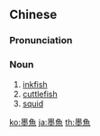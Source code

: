 {{also|墨鱼}}
==Chinese==
{{zh-forms|s=墨鱼}}

===Pronunciation===
{{zh-pron
|m=mòyú
|cat=n
}}

===Noun===
{{zh-noun}}

# [[inkfish]]
# [[cuttlefish]]
# [[squid]]

[[ko:墨魚]]
[[ja:墨魚]]
[[th:墨魚]]